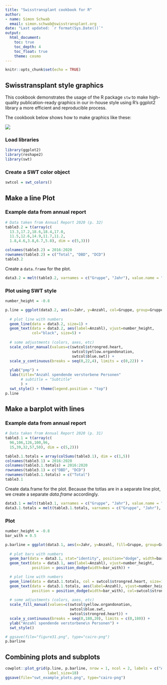 ```yaml
---
title: "Swisstransplant cookbook for R"
author:
- name: Simon Schwab
  email: simon.schwab@swisstransplant.org
date: "Last updated: `r format(Sys.Date())`"
output: 
  html_document:
    toc: true
    toc_depth: 4
    toc_float: true
    theme: cosmo
---
```


```r
knitr::opts_chunk$set(echo = TRUE)
```

## Swisstransplant style graphics

This cookbook demonstrates the usage of the R package `stw` to make high-quality
publication-ready graphics in our in-house style using R's ggplot2 library a more
efficient and reproducible process.

The cookbook below shows how to make graphics like these: 

![](swt_example_plots.png)

### Load libraries
```r
library(ggplot2)
library(reshape2)
library(swt)
```

### Create a SWT color object
```r
swtcol = swt_colors()
```


## Make a line Plot

### Example data from annual report
```r
# Data taken from Annual Report 2020 (p. 32)
table3.2 = t(array(c(
  13.3,17.2,18.6,18.4,17.0,
  11.5,12.6,14.9,11.7,11.2,
  1.8,4.6,3.8,6.7,5.8), dim = c(5,3)))

colnames(table3.2) = 2016:2020
rownames(table3.2) = c("Total", "DBD", "DCD")
table3.2
```

Create a `data.frame` for the plot.
```r
data3.2 = melt(table3.2, varnames = c("Gruppe", "Jahr"), value.name = "Anzahl")
```

### Plot using SWT style
```r
number_height = -0.8

p.line = ggplot(data3.2, aes(x=Jahr, y=Anzahl, col=Gruppe, group=Gruppe)) +
  
  # plot line with numbers
  geom_line(data = data3.2, size=1) +
  geom_text(data = data3.2, aes(label=Anzahl), vjust=number_height,
            col="black", size=5) +
  
  # some adjustments (colors, axes, etc)
  scale_color_manual(values=c(swtcol$strongred.heart,
                              swtcol$yellow.organdonation,
                              swtcol$blue.swt)) +
  scale_y_continuous(breaks = seq(0,22,4), limits = c(0,22)) +
  
  ylab("pmp") +
  labs(title="Anzahl spendende verstorbene Personen"
       # subtitle = "Subtitle"
       ) +
  swt_style() + theme(legend.position = "top")
p.line
``` 

## Make a barplot with lines

### Example data from annual report
```r
# Data taken from Annual Report 2020 (p. 31)
table3.1 = t(array(c(
  96,106,126,100,96,
  15,39,32,57,50), dim = c(5,2)))

table3.1.totals = array(colSums(table3.1), dim = c(1,5))
colnames(table3.1) = 2016:2020
colnames(table3.1.totals) = 2016:2020
rownames(table3.1) = c("DBD", "DCD")
rownames(table3.1.totals) = c("Total")
table3.1
```

Create data.frame for the plot. Because the totlas are in a separate line plot, we
create a separate $data.frame$ accordingly.
```r
data3.1 = melt(table3.1, varnames = c("Gruppe", "Jahr"), value.name = "Anzahl")
data3.1.totals = melt(table3.1.totals, varnames = c("Gruppe", "Jahr"), value.name = "Anzahl")
```

### Plot
```r
number_height = -0.8
bar_with = 0.5

p.barline = ggplot(data3.1, aes(x=Jahr, y=Anzahl, fill=Gruppe, group=Gruppe)) +
  
  # plot bars with numbers
  geom_bar(data = data3.1, stat="identity", position="dodge", width=bar_with) +
  geom_text(data = data3.1, aes(label=Anzahl), vjust=number_height,
            position = position_dodge(width=bar_with)) +

  # plot line with numbers
  geom_line(data = data3.1.totals, col = swtcol$strongred.heart, size=1) +
  geom_text(data = data3.1.totals, aes(label=Anzahl), vjust=number_height,
            position = position_dodge(width=bar_with), col=swtcol$strongred.heart) +
  
  # some adjustments (colors, axes, etc)
  scale_fill_manual(values=c(swtcol$yellow.organdonation, 
                             swtcol$blue.swt,
                             swtcol$strongred.heart)) +
  scale_y_continuous(breaks = seq(0,180,20), limits = c(0,180)) +
  ylab("Anzahl spendende verstorbene\n Personen") +
  swt_style() 

# ggsave(file="figure31.png", type="cairo-png")
p.barline
``` 

## Combining plots and subplots
```r
cowplot::plot_grid(p.line, p.barline, nrow = 1, ncol = 2, labels = c("A", "B"),
                   label_size=18)
ggsave(file="swt_example_plots.png", type="cairo-png")
```

